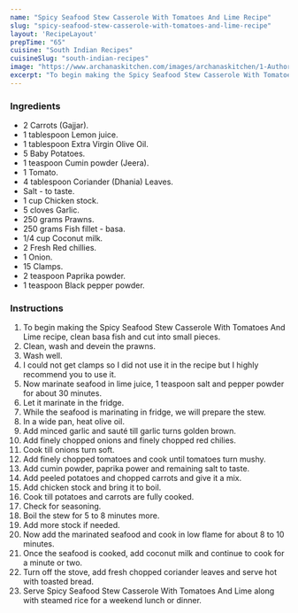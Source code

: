 ---
name: "Spicy Seafood Stew Casserole With Tomatoes And Lime Recipe"
slug: "spicy-seafood-stew-casserole-with-tomatoes-and-lime-recipe"
layout: 'RecipeLayout'
prepTime: "65"
cuisine: "South Indian Recipes"
cuisineSlug: "south-indian-recipes"
image: "https://www.archanaskitchen.com/images/archanaskitchen/1-Author/Jyothi_Rajesh/Spicy_Seafood_Stew_Casserole_with_Tomatoes_and_Lime.jpg"
excerpt: "To begin making the Spicy Seafood Stew Casserole With Tomatoes And Lime recipe, clean basa fish and cut into small pieces"
---

### Ingredients

- 2 Carrots (Gajjar).
- 1 tablespoon Lemon juice.
- 1 tablespoon Extra Virgin Olive Oil.
- 5 Baby Potatoes.
- 1 teaspoon Cumin powder (Jeera).
- 1 Tomato.
- 4 tablespoon Coriander (Dhania) Leaves.
- Salt - to taste.
- 1 cup Chicken stock.
- 5 cloves Garlic.
- 250 grams Prawns.
- 250 grams Fish fillet - basa.
- 1/4 cup Coconut milk.
- 2 Fresh Red chillies.
- 1 Onion.
- 15 Clamps.
- 2 teaspoon Paprika powder.
- 1 teaspoon Black pepper powder.

### Instructions

1. To begin making the Spicy Seafood Stew Casserole With Tomatoes And Lime recipe, clean basa fish and cut into small pieces.
1. Clean, wash and devein the prawns.
1. Wash well.
1. I could not get clamps so I did not use it in the recipe but I highly recommend you to use it.
1. Now marinate seafood in lime juice, 1 teaspoon salt and pepper powder for about 30 minutes.
1. Let it marinate in the fridge.
1. While the seafood is marinating in fridge, we will prepare the stew.
1. In a wide pan, heat olive oil.
1. Add minced garlic and sauté till garlic turns golden brown.
1. Add finely chopped onions and finely chopped red chilies.
1. Cook till onions turn soft.
1. Add finely chopped tomatoes and cook until tomatoes turn mushy.
1. Add cumin powder, paprika power and remaining salt to taste.
1. Add peeled potatoes and chopped carrots and give it a mix.
1. Add chicken stock and bring it to boil.
1. Cook till potatoes and carrots are fully cooked.
1. Check for seasoning.
1. Boil the stew for 5 to 8 minutes more.
1. Add more stock if needed.
1. Now add the marinated seafood and cook in low flame for about 8 to 10 minutes.
1. Once the seafood is cooked, add coconut milk and continue to cook for a minute or two.
1. Turn off the stove, add fresh chopped coriander leaves and serve hot with toasted bread.
1. Serve Spicy Seafood Stew Casserole With Tomatoes And Lime along with steamed rice for a weekend lunch or dinner.

